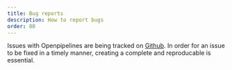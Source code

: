 ```yaml
---
title: Bug reports
description: How to report bugs
order: 80
---
```


Issues with Openpipelines are being tracked on [Github](https://github.com/openpipelines-bio/openpipeline/issues).
In order for an issue to be fixed in a timely manner, creating a complete and reproducable is essential. 
